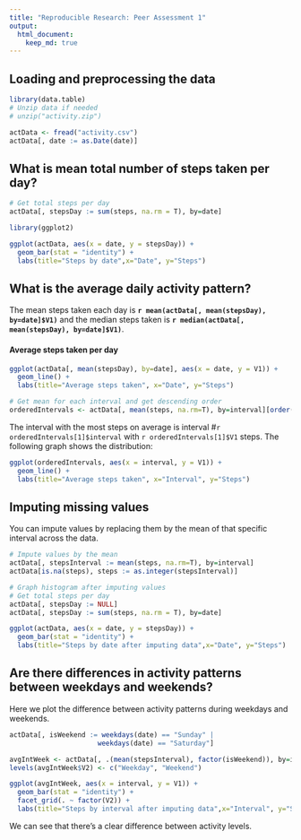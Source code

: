 ```yaml
---
title: "Reproducible Research: Peer Assessment 1"
output: 
  html_document:
    keep_md: true
---
```



## Loading and preprocessing the data
```r
library(data.table)
# Unzip data if needed
# unzip("activity.zip")

actData <- fread("activity.csv")
actData[, date := as.Date(date)]
```

## What is mean total number of steps taken per day?
```r
# Get total steps per day
actData[, stepsDay := sum(steps, na.rm = T), by=date]

library(ggplot2)

ggplot(actData, aes(x = date, y = stepsDay)) +
  geom_bar(stat = "identity") +
  labs(title="Steps by date",x="Date", y="Steps")
```


## What is the average daily activity pattern?

The mean steps taken each day is **`r mean(actData[, mean(stepsDay), by=date]$V1)`** and the
median steps taken is **`r median(actData[, mean(stepsDay), by=date]$V1)`**.


#### Average steps taken per day

```r
ggplot(actData[, mean(stepsDay), by=date], aes(x = date, y = V1)) +
  geom_line() +
  labs(title="Average steps taken", x="Date", y="Steps")
```

```r
# Get mean for each interval and get descending order
orderedIntervals <- actData[, mean(steps, na.rm=T), by=interval][order(-V1),]
```

The interval with the most steps on average is interval \#`r orderedIntervals[1]$interval` with `r orderedIntervals[1]$V1` steps. The following graph shows the distribution:

```r
ggplot(orderedIntervals, aes(x = interval, y = V1)) +
  geom_line() +
  labs(title="Average steps taken", x="Interval", y="Steps")
```

## Imputing missing values

You can impute values by replacing them by the mean of that specific interval across the data.

```r
# Impute values by the mean
actData[, stepsInterval := mean(steps, na.rm=T), by=interval]
actData[is.na(steps), steps := as.integer(stepsInterval)]

# Graph histogram after imputing values
# Get total steps per day
actData[, stepsDay := NULL]
actData[, stepsDay := sum(steps, na.rm = T), by=date]

ggplot(actData, aes(x = date, y = stepsDay)) +
  geom_bar(stat = "identity") +
  labs(title="Steps by date after imputing data",x="Date", y="Steps")
```

## Are there differences in activity patterns between weekdays and weekends?

Here we plot the difference between activity patterns during weekdays and weekends.

```r
actData[, isWeekend := weekdays(date) == "Sunday" |
                      weekdays(date) == "Saturday"]

avgIntWeek <- actData[, .(mean(stepsInterval), factor(isWeekend)), by=interval]
levels(avgIntWeek$V2) <- c("Weekday", "Weekend")

ggplot(avgIntWeek, aes(x = interval, y = V1)) +
  geom_bar(stat = "identity") +
  facet_grid(. ~ factor(V2)) +
  labs(title="Steps by interval after imputing data",x="Interval", y="Steps")
```

We can see that there's a clear difference between activity levels.


